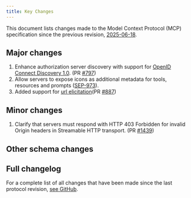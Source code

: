```yaml
---
title: Key Changes
---
```


<div id="enable-section-numbers" />

This document lists changes made to the Model Context Protocol (MCP) specification since
the previous revision, [2025-06-18](/specification/2025-06-18).

## Major changes

1. Enhance authorization server discovery with support for [OpenID Connect Discovery 1.0](https://openid.net/specs/openid-connect-discovery-1_0.html). (PR [#797](https://github.com/modelcontextprotocol/modelcontextprotocol/pull/797))
1. Allow servers to expose icons as additional metadata for tools, resources and prompts ([SEP-973](https://github.com/modelcontextprotocol/modelcontextprotocol/issues/973)).
1. Added support for [url elicitation](/specification/draft/client/elicitation#url-elicitation-requests)(PR [#887](https://github.com/modelcontextprotocol/modelcontextprotocol/pull/887))

## Minor changes

1. Clarify that servers must respond with HTTP 403 Forbidden for invalid Origin headers in Streamable HTTP transport. (PR [#1439](https://github.com/modelcontextprotocol/modelcontextprotocol/pull/1439))

## Other schema changes

## Full changelog

For a complete list of all changes that have been made since the last protocol revision,
[see GitHub](https://github.com/modelcontextprotocol/specification/compare/2025-06-18...draft).
